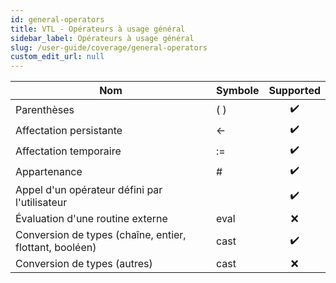 ```yaml
---
id: general-operators
title: VTL - Opérateurs à usage général
sidebar_label: Opérateurs à usage général
slug: /user-guide/coverage/general-operators
custom_edit_url: null
---
```


| Nom                                                     | Symbole |     Supported      |
| ------------------------------------------------------- | :------ | :----------------: |
| Parenthèses                                             | ( )     | :heavy_check_mark: |
| Affectation persistante                                 | \<-     | :heavy_check_mark: |
| Affectation temporaire                                  | :=      | :heavy_check_mark: |
| Appartenance                                            | #       | :heavy_check_mark: |
| Appel d'un opérateur défini par l'utilisateur           |         | :heavy_check_mark: |
| Évaluation d'une routine externe                        | eval    |        :x:         |
| Conversion de types (chaîne, entier, flottant, booléen) | cast    | :heavy_check_mark: |
| Conversion de types (autres)                            | cast    |        :x:         |
